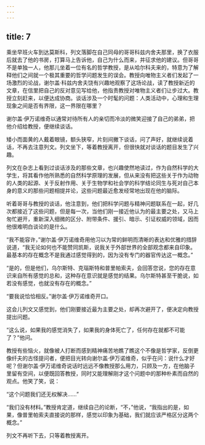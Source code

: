 ```yaml
---
---
---
```

title: 7
---




乘坐早班火车到达莫斯科，列文落脚在自己同母的哥哥科兹内舍夫那里，换了衣服后就去了他的书房，打算马上告诉他，自己为什么而来，并征求他的建议。但哥哥不是单独一人，他那儿坐着一位有名的哲学教授，是从哈尔科夫来的，特意为了解释他们之间就一个极其重要的哲学问题发生的误会。教授向唯物主义者们发起了一场激烈的论战，谢尔盖·科兹内舍夫饶有兴趣地观察了这场论战，读了教授新近的文章，在信里把自己的反对意见写给他，他指责教授对唯物主义者们让步过大。教授立刻赶来，以便达成协商。谈话涉及一个时髦的问题：人类活动中，心理和生理现象之间是否有界限，这一界限在哪里？

谢尔盖·伊万诺维奇以通常对待所有人的亲切而冷淡的微笑迎接了自己的弟弟，把他介绍给教授，便继续谈话。

矮小而面黄的人戴着眼镜，额头狭窄，片刻间撇下谈话，问了声好，就继续说着话，不再去注意列文。列文坐下，等着教授离开，但很快就对谈话的题目发生了兴趣。

列文在杂志上看到过谈话涉及的那些文章，也兴趣使然地读过，作为自然科学的大学生，将其看作他所熟悉的自然科学原理的发展，但从来没有把这些关于作为动物的人类的起源、关于反射作用、关于生物学和社会学的科学结论同生与死对自己本身的意义的那些问题相提并论，这些问题最近愈发经常地出现在他的脑际。

听着哥哥与教授的谈话，他注意到，他们把科学问题与精神问题联系在一起，好几次都接近了这些问题，但是每一次，当他们刚一接近他认为的最主要之处，又马上匆忙避开，重新深入细微的区分、附带条件、援引、暗示、引证权威的领域，因而他很难明白谈论的是什么。

“我不能容许，”谢尔盖·伊万诺维奇用他习以为常的鲜明而清晰的表达和优雅的措辞说道，“我无论如何也不能赞同凯斯，说我关于外部世界的全部观念都来自印象。最基本的存在概念不是我通过感觉得到的，因为没有专门的器官传达这一概念。”

“是的，但是他们，乌尔斯特、克瑙斯特和普里帕索夫，会回答您说，您的存在意识来自所有感觉的总和，这种存在意识就是感觉的结果。乌尔斯特甚至干脆说，如若没有感觉，也就没有存在的概念。”

“要我说恰恰相反。”谢尔盖·伊万诺维奇开口。

这会儿列文又感觉到，他们刚要接近最为主要之处，却再次避开了，便决定向教授提出问题。

“这么说，如果我的感觉消失了，如果我的身体死亡了，任何存在就都不可能了？”他问。

教授有些恼火，就像被人打断而感到精神痛苦地瞧了瞧这个不像是哲学家，反倒更像纤夫的古怪提问者，便把目光转向谢尔盖·伊万诺维奇，似乎在问：说什么才好呢？但谢尔盖·伊万诺维奇说话时远远不像教授那么用力，只顾及一方，在他脑子里留有空间，以便既回答教授，同时又能理解刚才这个问题中的那种朴素而自然的观点。他笑了笑，说：

“这个问题我们还无权解决……”

“我们没有材料。”教授肯定道，继续自己的论断，“不，”他说，“我指出的是，如果，像普里帕索夫直接说的那样，感觉以印象为基础，我们就应该严格区分这两个概念。”

列文不再听下去，只等着教授离开。